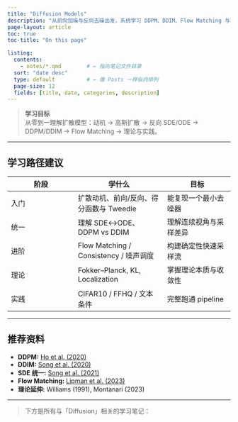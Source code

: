 ```yaml
---
title: "Diffusion Models"
description: "从前向加噪与反向去噪出发，系统学习 DDPM、DDIM、Flow Matching 与理论基础。"
page-layout: article
toc: true
toc-title: "On this page"

listing:
  contents:
    - notes/*.qmd        # ← 指向笔记文件目录
  sort: "date desc"
  type: default          # ← 像 Posts 一样纵向排列
  page-size: 12
  fields: [title, date, categories, description]
---
```


> **学习目标**  
> 从零到一理解扩散模型：动机 → 高斯扩散 → 反向 SDE/ODE → DDPM/DDIM → Flow Matching → 理论与实践。

---

## 学习路径建议

| 阶段 | 学什么 | 目标 |
|------|--------|------|
| 入门 | 扩散动机、前向/反向、得分函数与 Tweedie | 能复现一个最小去噪器 |
| 统一 | 理解 SDE↔ODE、DDPM vs DDIM | 理解连续视角与采样差异 |
| 进阶 | Flow Matching / Consistency / 噪声调度 | 构建确定性快速采样流 |
| 理论 | Fokker–Planck, KL, Localization | 掌握理论本质与收敛性 |
| 实践 | CIFAR10 / FFHQ / 文本条件 | 完整跑通 pipeline |

---

## 推荐资料

- **DDPM:** [Ho et al. (2020)](https://arxiv.org/abs/2006.11239)  
- **DDIM:** [Song et al. (2020)](https://arxiv.org/abs/2010.02502)  
- **SDE 统一:** [Song et al. (2021)](https://arxiv.org/abs/2011.13456)  
- **Flow Matching:** [Lipman et al. (2023)](https://arxiv.org/abs/2210.02747)  
- **理论延伸:** Williams (1991), Montanari (2023)

---

> 下方是所有与「Diffusion」相关的学习笔记：
